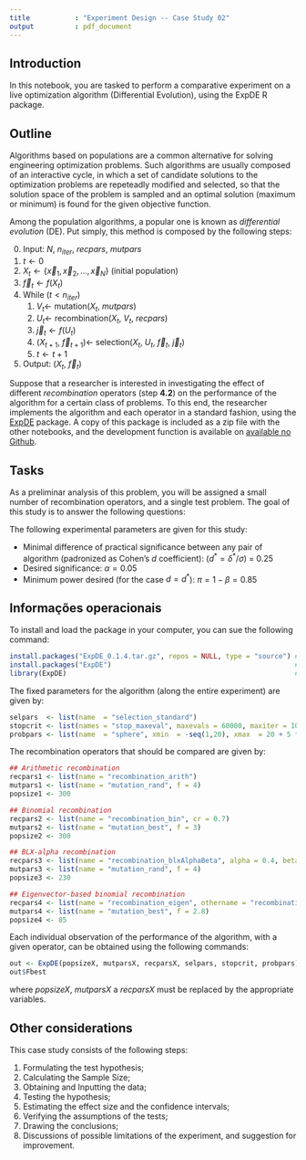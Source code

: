 ```yaml
---
title           : "Experiment Design -- Case Study 02"
output          : pdf_document
---
```


## Introduction

In this notebook, you are tasked to perform a comparative experiment on a live optimization algorithm
(Differential Evolution), using the ExpDE R package.

## Outline

Algorithms based on populations are a common alternative for solving engineering optimization problems. 
Such algorithms are usually composed of an interactive cycle, in which a set of candidate solutions 
to the optimization problems are repeteadly modified and selected, so that the solution space of the 
problem is sampled and an optimal solution (maximum or minimum) is found for the given objective function.

Among the population algorithms, a popular one is known as _differential evolution_ (DE). Put simply, 
this method is composed by the following steps:


0. Input: $N,\ n_{iter},\ recpars,\ mutpars$ 
1. $t \leftarrow 0$
2. $X_t \leftarrow \{\vec{x}_1, \vec{x}_2, \ldots, \vec{x}_N\}$ (initial population)
3. $\vec{f}_t \leftarrow f(X_t)$ 
4. While ($t < n_{iter}$)
    1. $V_t \leftarrow$ mutation($X_t,\ mutpars$)
    2. $U_t \leftarrow$ recombination($X_t,\ V_t,\ recpars$)
    3. $\vec{j}_t \leftarrow f(U_t)$ 
    4. $(X_{t+1},\ \vec{f}_{t+1}) \leftarrow$ selection($X_t,\ U_t,\ \vec{f}_t,\ \vec{j}_t$)
    5. $t \leftarrow t + 1$
5. Output: $(X_t,\ \vec{f}_t)$
    
Suppose that a researcher is interested in investigating the effect of different _recombination_ operators (step **4.2**) on the 
performance of the algorithm for a certain class of problems. To this end, the researcher implements the algorithm and each operator 
in a standard fashion, using the [ExpDE](https://cran.r-project.org/web/packages/ExpDE/) package. A copy of this package is included 
as a zip file with the other notebooks, and the development function is available on [available no Github](https://github.com/fcampelo/ExpDE/tree/devel).

## Tasks

As a preliminar analysis of this problem, you will be assigned a small number of recombination operators, and a single test problem. 
The goal of this study is to answer the following questions:

\begin{center}\textit{Is there a difference in the mean performance of the algorithm when using these different recombination operators, for the given test problem? In case there is, which is the best operator in terms of average performance (the \textit{lower} the value returned, the better), and what is the magnitude of the differences found? Is there an operator that should be recommended in comparison to the others?}\end{center} 

The following experimental parameters are given for this study:

- Minimal difference of practical significance between any pair of algorithm (padronized as Cohen's _d_ coefficient): ($d^* = \delta^*/\sigma$) = 0.25
- Desired significance: $\alpha = 0.05$
- Minimum power desired (for the case $d = d^*$): $\pi = 1 - \beta = 0.85$

## Informações operacionais

To install and load the package in your computer, you can sue the following command:

```r
install.packages("ExpDE_0.1.4.tar.gz", repos = NULL, type = "source") # from the downloaded file
install.packages("ExpDE")                                             # from the internet
library(ExpDE)                                                        # loads the package
```

The fixed parameters for the algorithm (along the entire experiment) are given by:

```r
selpars  <- list(name  = "selection_standard")
stopcrit <- list(names = "stop_maxeval", maxevals = 60000, maxiter = 1000)
probpars <- list(name  = "sphere", xmin  = -seq(1,20), xmax  = 20 + 5 * seq(5, 24))
```

The recombination operators that should be compared are given by:

``` r
## Arithmetic recombination
recpars1 <- list(name = "recombination_arith") 
mutpars1 <- list(name = "mutation_rand", f = 4)
popsize1 <- 300

## Binomial recombination
recpars2 <- list(name = "recombination_bin", cr = 0.7) 
mutpars2 <- list(name = "mutation_best", f = 3)
popsize2 <- 300

## BLX-alpha recombination
recpars3 <- list(name = "recombination_blxAlphaBeta", alpha = 0.4, beta = 0.4) 
mutpars3 <- list(name = "mutation_rand", f = 4)
popsize3 <- 230

## Eigenvector-based binomial recombination
recpars4 <- list(name = "recombination_eigen", othername = "recombination_bin", cr = 0.9) 
mutpars4 <- list(name = "mutation_best", f = 2.8)
popsize4 <- 85
```

Each individual observation of the performance of the algorithm, with a given operator, can be obtained using the 
following commands:

``` r
out <- ExpDE(popsizeX, mutparsX, recparsX, selpars, stopcrit, probpars)
out$Fbest
```

\noindent where _popsizeX_, _mutparsX_ a _recparsX_ must be replaced by the appropriate variables.


## Other considerations

This case study consists of the following steps:

1. Formulating the test hypothesis;
1. Calculating the Sample Size;
1. Obtaining and Inputting the data;
1. Testing the hypothesis;
1. Estimating the effect size and the confidence intervals;
1. Verifying the assumptions of the tests;
1. Drawing the conclusions;
1. Discussions of possible limitations of the experiment, and suggestion for improvement.

